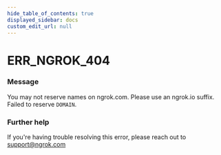```yaml
---
hide_table_of_contents: true
displayed_sidebar: docs
custom_edit_url: null
---
```



# ERR_NGROK_404

### Message

You may not reserve names on ngrok.com. Please use an ngrok.io suffix. Failed to reserve `DOMAIN`.

### Further help

If you're having trouble resolving this error, please reach out to [support@ngrok.com](mailto:support@ngrok.com?subject=Help%20with%20ERR_NGROK_404)

<ErrorDetails error="err_ngrok_404" />
